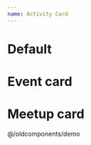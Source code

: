 ```yaml
---
name: Activity Card
---
```



# Default

<Demo>
  <div className="flex flex-col gap-2">
    <EventCard
      activity={{
        title: 'Fork it! Rouen 2024',
        name: 'Rouen, France',
        date: new Date('2024-06-07T00:00:00.000Z'),
        location: {
          name: 'Le Village By Ca Rouen Vallée De Seine',
          address: '107 All. François Mitterrand, 76100, Rouen',
        },
        excerpt: 'Come meet more than 200 people sharing their real professional lives and feedback. No nonsense, no divas, just genuine individuals discussing real problems and solutions. From students eager to learn more to professionals wanting to share their experiences, come enjoy a fulfilling day with a dozen conferences in the heart of Rouen.',
        image: {
          src: '/events/2024-06-07-rouen.jpg',
          alt: 'Gros Horloge, Rouen, France',
        },
        cfp: {
          href: 'https://conference-hall.io/public/event/1GyOS8KvW02suD6jQmjz',
          endDate: new Date('2024-04-01T23:59:00.000Z'),
        },
        tickets: {
          href: 'https://my.weezevent.com/fork-it-rouen-2024',
          offers: [],
        },
        prospectus: {
          href: 'https://drive.google.com/drive/folders/1ZIwH4J9gDbBXbG10a_Q4fSGwx0DFqXpk?usp=sharing',
          endDate: new Date('2024-05-31T23:59:00.000Z'),
        },
        published: true,
        sponsoringLevels: [ 'SILVER', 'BRONZE', 'LOGISTIC' ],
        sponsors: [],
        speakers: [],
        talks: [],
        faq: [],
        status: 'EventScheduled',
        attendanceMode: 'OfflineEventAttendanceMode',
        schedule: [],
        feedback: {
          link: 'https://openfeedback.io/fork-it-community-rouen-2024/2024-06-07'
        },
        content: {},
        subPages: [],
      }}
    />
    <MeetupCard
      activity={{
        title: 'Fork it! Meetups Tunis 2024',
        name: 'Meetup Tunis, Tunisia',
        date: new Date('2024-09-24T00:00:00.000Z'),
        location: {
          name: 'COMWORK',
          address: '17 rue Mahmoud El Matri, Mutuelleville, 1053, Tunis'
        },
        excerpt: 'For the first time in Tunisia, Fork It! is organizing a meetup! The goal is to bring together web development and UX enthusiasts for meetings focused on sharing experiences and constructive discussions. Our community continues to grow and has chosen Tunisia to host its first conference day in Africa. Follow us and sign up for the meetup to be part of this unique experience!\n',
        image: {
          src: '/meetups/tunis-tunisia-09-2024.jpg',
          alt: 'Habib Bourguiba Avenue, Tunis, Tunisia'
        },
        published: true,
        sponsoringLevels: [ 'SILVER' ],
        sponsors: [],
        speakers: [ 'idriss-neumann', 'sofiane-boukhris' ],
        talks: [ 'deployment-as-a-service', 'concevoir-avec-efficacite' ],
        status: 'EventScheduled',
        attendanceMode: 'OfflineEventAttendanceMode',
        schedule: []
      }}
    />
  </div>
</Demo>

# Event card

<Demo>
  <EventCard
      activity={{
        title: 'Fork it! Rouen 2024',
        name: 'Rouen, France',
        date: new Date('2024-06-07T00:00:00.000Z'),
        location: {
          name: 'Le Village By Ca Rouen Vallée De Seine',
          address: '107 All. François Mitterrand, 76100, Rouen',
        },
        excerpt: 'Come meet more than 200 people sharing their real professional lives and feedback. No nonsense, no divas, just genuine individuals discussing real problems and solutions. From students eager to learn more to professionals wanting to share their experiences, come enjoy a fulfilling day with a dozen conferences in the heart of Rouen.',
        image: {
          src: '/events/2024-06-07-rouen.jpg',
          alt: 'Gros Horloge, Rouen, France',
        },
        cfp: {
          href: 'https://conference-hall.io/public/event/1GyOS8KvW02suD6jQmjz',
          endDate: new Date('2024-04-01T23:59:00.000Z'),
        },
        tickets: {
          href: 'https://my.weezevent.com/fork-it-rouen-2024',
          offers: [],
        },
        prospectus: {
          href: 'https://drive.google.com/drive/folders/1ZIwH4J9gDbBXbG10a_Q4fSGwx0DFqXpk?usp=sharing',
          endDate: new Date('2024-05-31T23:59:00.000Z'),
        },
        published: true,
        sponsoringLevels: [ 'SILVER', 'BRONZE', 'LOGISTIC' ],
        sponsors: [],
        speakers: [],
        talks: [],
        faq: [],
        status: 'EventScheduled',
        attendanceMode: 'OfflineEventAttendanceMode',
        schedule: [],
        feedback: {
          link: 'https://openfeedback.io/fork-it-community-rouen-2024/2024-06-07'
        },
        content: {},
        subPages: [],
      }}
    />
</Demo>

# Meetup card

<Demo>
  <MeetupCard
    activity={{
      title: 'Fork it! Meetups Tunis 2024',
      name: 'Meetup Tunis, Tunisia',
      date: new Date('2024-09-24T00:00:00.000Z'),
      location: {
        name: 'COMWORK',
        address: '17 rue Mahmoud El Matri, Mutuelleville, 1053, Tunis'
      },
      excerpt: 'For the first time in Tunisia, Fork It! is organizing a meetup! The goal is to bring together web development and UX enthusiasts for meetings focused on sharing experiences and constructive discussions. Our community continues to grow and has chosen Tunisia to host its first conference day in Africa. Follow us and sign up for the meetup to be part of this unique experience!\n',
      image: {
        src: '/meetups/tunis-tunisia-09-2024.jpg',
        alt: 'Habib Bourguiba Avenue, Tunis, Tunisia'
      },
      published: true,
      sponsoringLevels: [ 'SILVER' ],
      sponsors: [],
      speakers: [ 'idriss-neumann', 'sofiane-boukhris' ],
      talks: [ 'deployment-as-a-service', 'concevoir-avec-efficacite' ],
      status: 'EventScheduled',
      attendanceMode: 'OfflineEventAttendanceMode',
      schedule: []
    }}
  />
</Demo>
@/oldcomponents/demo